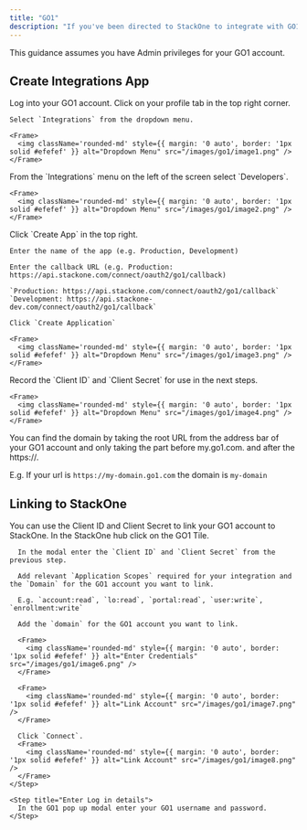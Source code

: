 ```yaml
---
title: "GO1"
description: "If you've been directed to StackOne to integrate with GO1, the following steps will help you understand the process and any necessary actions to configure successful integration."
---
```


<Warning>
  This guidance assumes you have Admin privileges for your GO1 account.
</Warning>

## Create Integrations App

<Steps>
  <Step title="Log into GO1">
    Log into your GO1 account.
  </Step>

  <Step title="Navigate to Integrations">
    Click on your profile tab in the top right corner.

    Select `Integrations` from the dropdown menu.

    <Frame>
      <img className='rounded-md' style={{ margin: '0 auto', border: '1px solid #efefef' }} alt="Dropdown Menu" src="/images/go1/image1.png" />
    </Frame>
  </Step>

  <Step title="Navigate to Developers Tab">
    From the `Integrations` menu on the left of the screen select `Developers`.

    <Frame>
      <img className='rounded-md' style={{ margin: '0 auto', border: '1px solid #efefef' }} alt="Dropdown Menu" src="/images/go1/image2.png" />
    </Frame>
  </Step>

  <Step title="Create a New App">
    Click `Create App` in the top right.

    Enter the name of the app (e.g. Production, Development)

    Enter the callback URL (e.g. Production: https://api.stackone.com/connect/oauth2/go1/callback)

    `Production: https://api.stackone.com/connect/oauth2/go1/callback`
    `Development: https://api.stackone-dev.com/connect/oauth2/go1/callback`

    Click `Create Application`

    <Frame>
      <img className='rounded-md' style={{ margin: '0 auto', border: '1px solid #efefef' }} alt="Dropdown Menu" src="/images/go1/image3.png" />
    </Frame>
  </Step>

  <Step title="Note the Client ID and Secret">
    Record the `Client ID` and `Client Secret` for use in the next steps.

    <Frame>
      <img className='rounded-md' style={{ margin: '0 auto', border: '1px solid #efefef' }} alt="Dropdown Menu" src="/images/go1/image4.png" />
    </Frame>
  </Step>

  <Step title="Find domain">
   You can find the domain by taking the root URL from the address bar of your GO1 account and only taking the part before my.go1.com. and after the https://.

   E.g. If your url is `https://my-domain.go1.com` the domain is `my-domain`
  </Step>
</Steps>


## Linking to StackOne

You can use the Client ID and Client Secret to link your GO1 account to StackOne.
  <Steps>
    <Step title="Link Go1 Account">
      In the StackOne hub click on the GO1 Tile.

      In the modal enter the `Client ID` and `Client Secret` from the previous step.

      Add relevant `Application Scopes` required for your integration and the `Domain` for the GO1 account you want to link.

      E.g. `account:read`, `lo:read`, `portal:read`, `user:write`, `enrollment:write`

      Add the `domain` for the GO1 account you want to link.

      <Frame>
        <img className='rounded-md' style={{ margin: '0 auto', border: '1px solid #efefef' }} alt="Enter Credentials" src="/images/go1/image6.png" />
      </Frame>

      <Frame>
        <img className='rounded-md' style={{ margin: '0 auto', border: '1px solid #efefef' }} alt="Link Account" src="/images/go1/image7.png" />
      </Frame>

      Click `Connect`.
      <Frame>
        <img className='rounded-md' style={{ margin: '0 auto', border: '1px solid #efefef' }} alt="Link Account" src="/images/go1/image8.png" />
      </Frame>
    </Step>

    <Step title="Enter Log in details">
      In the GO1 pop up modal enter your GO1 username and password.
    </Step>

  </Steps>
